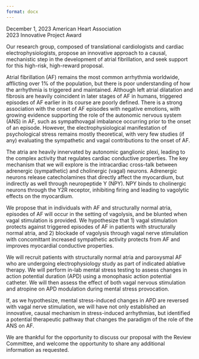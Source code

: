 ```yaml
---
format: docx
---
```


December 1, 2023
American Heart Association  
2023 Innovative Project Award  

Our research group, composed of translational cardiologists and cardiac electrophysiologists, propose an innovative approach to a causal, mechanistic step in the development of atrial fibrillation, and seek support for this high-risk, high-reward proposal. 

Atrial fibrillation (AF) remains the most common arrhythmia worldwide, afflicting over 1% of the population, but there is poor understanding of how the arrhythmia is triggered and maintained. 
Although left atrial dilatation and fibrosis are heavily coincident in later stages of AF in humans, triggered episodes of AF earlier in its course are poorly defined.
There is a strong association with the onset of AF episodes with negative emotions, with growing evidence supporting the role of the autonomic nervous system (ANS) in AF, such as sympathovagal imbalance occurring prior to the onset of an episode.
However, the electrophysiological manifestation of psychological stress remains mostly theoretical, with very few studies (if any) evaluating the sympathetic and vagal contributions to the onset of AF.

The atria are heavily innervated by autonomic ganglionic plexi, leading to the complex activity that regulates cardiac conductive properties. 
The key mechanism that we will explore is the intracardiac cross-talk between adrenergic (sympathetic) and cholinergic (vagal) neurons.
Adrenergic neurons release catecholamines that directly affect the myocardium, but indirectly as well through neuropeptide Y (NPY). 
NPY binds to cholinergic neurons through the Y2R receptor, inhibiting firing and leading to vagolytic effects on the myocardium.

We propose that in individuals with AF and structurally normal atria, episodes of AF will occur in the setting of vagolysis, and be blunted when vagal stimulation is provided. 
We hypothesize that 1) vagal stimulation protects against triggered episodes of AF in patients with structurally normal atria, and 2) blockade of vagolysis through vagal nerve stimulation with concomittant increased sympathetic activity protects from AF and improves myocardial conductive properties. 

We will recruit patients with structurally normal atria and paroxysmal AF who are undergoing electrophysiology study as part of indicated ablative therapy.
We will perform in-lab mental stress testing to assess changes in action potential duration (APD) using a monophasic action potential catheter. 
We will then assess the effect of both vagal nervous stimulation and atropine on APD modulation during mental stress provocation.

If, as we hypothesize, mental stress-induced changes in APD are reversed with vagal nerve stimulation, we will have not only established an innovative, causal mechanism in stress-induced arrhythmias, but identified a potential therapeutic pathway that changes the paradigm of the role of the ANS on AF.

We are thankful for the opportunity to discuss our proposal with the Review Committee, and welcome the opportunity to share any additional information as requested. 
